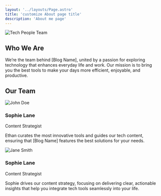 ```yaml
---
layout: '../layouts/Page.astro'
title: 'customize About page title'
description: 'About me page'
---
```



<div class="flex flex-col md:flex-row items-center justify-between gap-6 mb-10">
  <div class="w-full md:w-2/5 mb-8 md:mb-0">
    <Image src={groupImage} alt="Tech People Team" class="w-full h-auto rounded-lg"/>
  </div>
  <div class="w-full md:w-3/5">
    <h2 class="text-3xl font-extrabold text-gray-900 dark:text-gray-100 mt-4 mb-4">Who We Are</h2>
    <p class="text-gray-700 leading-relaxed mb-6">
      We’re the team behind [Blog Name], united by a passion for exploring technology that enhances everyday life and work. Our mission is to bring you the best tools to make your days more efficient, enjoyable, and productive.
    </p>
  </div>
</div>

<div class="mt-5">
  <h2 class="text-2xl font-extrabold text-gray-900 dark:text-gray-100 mt-5 mb-5 text-center">Our Team</h2>
  <div class="grid grid-cols-1 sm:grid-cols-2 gap-8">
    <div class="bg-white shadow-lg rounded-lg overflow-hidden">
      <Image src={manImage} alt="John Doe" class="w-full h-auto mt-1 mb-1"/>
      <div class="p-4 space-y-4">
        <div>
          <h3 class="text-2xl font-bold text-gray-800 mt-1 mb-1">Sophie Lane</h3>
          <p class="text-lg font-medium text-indigo-600">Content Strategist</p>
        </div>
        <p class="text-base text-gray-600 dark:text-gray-800 leading-relaxed">
          Ethan curates the most innovative tools and guides our tech content, ensuring that [Blog Name] features the best solutions for your needs.
        </p>
      </div>
    </div>
    <div class="bg-white shadow-lg rounded-lg overflow-hidden">
      <Image src={womanImage} alt="Jane Smith" class="w-full h-auto mt-1 mb-1"/>
      <div class="p-4 space-y-4">
        <div>
          <h3 class="text-2xl font-bold text-gray-800 mt-1 mb-1">Sophie Lane</h3>
          <p class="text-lg font-medium text-indigo-600">Content Strategist</p>
        </div>
        <p class="text-base text-gray-600 dark:text-gray-800 leading-relaxed">
          Sophie drives our content strategy, focusing on delivering clear, actionable insights that help you integrate tech tools seamlessly into your life.
        </p>
      </div>
    </div>
  </div>
</div>